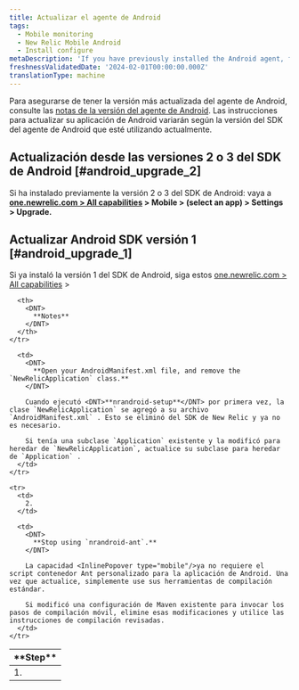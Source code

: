 ```yaml
---
title: Actualizar el agente de Android
tags:
  - Mobile monitoring
  - New Relic Mobile Android
  - Install configure
metaDescription: 'If you have previously installed the Android agent, follow these steps before upgrading to the latest version.'
freshnessValidatedDate: '2024-02-01T00:00:00.000Z'
translationType: machine
---
```


Para asegurarse de tener la versión más actualizada del agente de Android, consulte las [notas de la versión del agente de Android](/docs/release-notes/mobile-release-notes/android-release-notes). Las instrucciones para actualizar su aplicación de Android variarán según la versión del SDK del agente de Android que esté utilizando actualmente.

## Actualización desde las versiones 2 o 3 del SDK de Android [#android_upgrade_2]

Si ha instalado previamente la versión 2 o 3 del SDK de Android: vaya a <DNT>**[one.newrelic.com > All capabilities](https://one.newrelic.com/all-capabilities) > Mobile > (select an app) > Settings > Upgrade.**</DNT>

## Actualizar Android SDK versión 1 [#android_upgrade_1]

Si ya instaló la versión 1 del SDK de Android, siga estos [one.newrelic.com > All capabilities](https://one.newrelic.com/all-capabilities) >

<table>
  <thead>
    <tr>
      <th width={75}>
        <DNT>
          **Step**
        </DNT>
      </th>

      <th>
        <DNT>
          **Notes**
        </DNT>
      </th>
    </tr>
  </thead>

  <tbody>
    <tr>
      <td>
        1.
      </td>

      <td>
        <DNT>
          **Open your AndroidManifest.xml file, and remove the `NewRelicApplication` class.**
        </DNT>

        Cuando ejecutó <DNT>**nrandroid-setup**</DNT> por primera vez, la clase `NewRelicApplication` se agregó a su archivo `AndroidManifest.xml` . Esto se eliminó del SDK de New Relic y ya no es necesario.

        Si tenía una subclase `Application` existente y la modificó para heredar de `NewRelicApplication`, actualice su subclase para heredar de `Application` .
      </td>
    </tr>

    <tr>
      <td>
        2.
      </td>

      <td>
        <DNT>
          **Stop using `nrandroid-ant`.**
        </DNT>

        La capacidad <InlinePopover type="mobile"/>ya no requiere el script contenedor Ant personalizado para la aplicación de Android. Una vez que actualice, simplemente use sus herramientas de compilación estándar.

        Si modificó una configuración de Maven existente para invocar los pasos de compilación móvil, elimine esas modificaciones y utilice las instrucciones de compilación revisadas.
      </td>
    </tr>
  </tbody>
</table>
